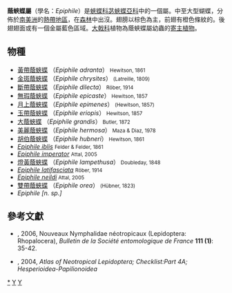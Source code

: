 {{NoteTA
|G1=Butterfly
}}
{{Automatic Taxobox
| taxon = Epiphile
| authority = Doubleday, 1844
| image = Common Banner (Epiphile adrasta) 2.jpg
| image_caption = [[黃帶蔭蛺蝶|黃帶蔭蛺蝶]] <br/>''Epiphile adrasta''
| type_species = 雙帶蔭蛺蝶<br />''Epiphile orea'' 
| type_species_authority = (Hübner, [1823])
| subdivision_ranks = 物種
| subdivision = 共16種，詳見正文。
}}

'''蔭蛺蝶屬'''（學名：''Epiphile''）是[[蛺蝶科|蛺蝶科]][[苾蛺蝶亞科|苾蛺蝶亞科]]中的一個屬。中至大型蝴蝶，分佈於[[南美洲|南美洲]]的[[熱帶地區|熱帶地區]]，在[[森林|森林]]中出沒。翅膀以棕色為主，前翅有橙色條紋的。後翅翅面或有一個金屬藍色區域。[[大戟科|大戟科]]植物為蔭蛺蝶屬幼蟲的[[寄主植物|寄主植物]]。

== 物種 ==
* [[黃帶蔭蛺蝶|黃帶蔭蛺蝶]] （''Epiphile adranta''） <small>Hewitson, 1861</small>
* [[金斑蔭蛺蝶|金斑蔭蛺蝶]] （''Epiphile chrysites''）<small> (Latreille, 1809)</small>
* [[斷帶蔭蛺蝶|斷帶蔭蛺蝶]] （''Epiphile dilecta''）<small> Röber, 1914</small>
* [[無瑕蔭蛺蝶|無瑕蔭蛺蝶]] （''Epiphile epicaste''）<small> Hewitson, 1857</small>
* [[月上蔭蛺蝶|月上蔭蛺蝶]] （''Epiphile epimenes''）<small> (Hewitson, 1857)</small>
* [[玉帶蔭蛺蝶|玉帶蔭蛺蝶]] （''Epiphile eriopis''）<small> Hewitson, 1857</small>
* [[大蔭蛺蝶|大蔭蛺蝶]] （''Epiphile grandis''）<small> Butler, 1872</small>
* [[美麗蔭蛺蝶|美麗蔭蛺蝶]] （''Epiphile hermosa''）<small> Maza & Diaz, 1978</small>
* [[胡伯蔭蛺蝶|胡伯蔭蛺蝶]] （''Epiphile hubneri''）<small> Hewitson, 1861</small>
* ''[[Epiphile_iblis|Epiphile iblis]]'' <small>Felder & Felder, 1861</small>
* ''[[Epiphile_imperator|Epiphile imperator]]'' <small>Attal, 2005</small>
* [[燈黃蔭蛺蝶|燈黃蔭蛺蝶]] （''Epiphile lampethusa''）<small> Doubleday, 1848</small>
* ''[[Epiphile_latifasciata|Epiphile latifasciata]]'' <small>Röber, 1914</small>
* ''[[Epiphile_neildi|Epiphile neildi]]''<small> Attal, 2005</small>
* [[雙帶蔭蛺蝶|雙帶蔭蛺蝶]] （''Epiphile orea''）<small> (Hübner, 1823)</small>
* ''Epiphile [n. sp.]''

== 參考文獻 ==
* {{aut|Attal, Stéphane ; Roger Hiltbrand & Gabriel Rodriguez}}, 2006, Nouveaux Nymphalidae néotropicaux (Lepidoptera: Rhopalocera), ''Bulletin de la Société entomologique de France'' '''111 (1)''': 35-42.
* {{aut|Lamas, Gerardo}}, 2004, ''Atlas of Neotropical Lepidoptera; Checklist:Part 4A; Hesperioidea-Papilionoidea''

{{Commons category|Epiphile}}

{{苾蛺蝶亞科}}
{{Taxonbar}}
[[Category:蔭蛺蝶屬|*]]
[[Category:蔭蛺蝶族|Y]]
[[Category:_1844年描述的分类群|Y]]


{{butterfly-stub}}